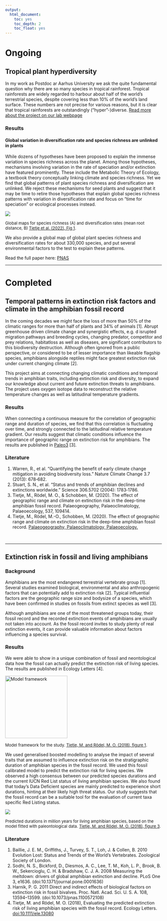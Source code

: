 ```yaml
---
output:
  html_document:
    toc: yes
    toc_depth: 2
    toc_float: yes
---
```



# Ongoing


## Tropical plant hyperdiversity

In my work as Postdoc ar Aarhus University we ask the quite fundamental question why there are so many species in tropical rainforest.
Tropical rainforests are widely regarded to harbour about half of the world's terrestrial species, despite covering less than 10% of the world's land surface. These numbers are not precise for various reasons, but it is clear that tropical rainforests are outstandingly ("hyper"-)diverse. [Read more about the project on our lab webpage](https://peb-group.net/trf)

### Results

#### Global variation in diversification rate and species richness are unlinked in plants
While dozens of hypotheses have been proposed to explain the immense variation in species richness across the planet. Among those hypotheses, mechanisms involving variation in the rate of speciation and/or extinction have featured prominently. These include the Metabolic Theory of Ecology, a textbook theory conceptually linking climate and species richness. Yet we find that global patterns of plant species richness and diversification are unlinked. We reject these mechanisms for seed plants and suggest that it may be time to retire those hypotheses that explain global species richness patterns with variation in diversification rate and focus on “time for speciation” or ecological processes instead.

<div style="width:100%">
![](global_maps_178.png) 
</div>

<p><font size="2">
Global maps for species richness (A) and diversification rates (mean root distance, B) [Tietje et al. (2022), Fig 1](https://www.pnas.org/doi/full/10.1073/pnas.2120662119).
</font></p>

We also provide a global map of global plant species richness and diversification rates for about 330,000 species, and put several environmental factors to the test to explain these patterns.


Read the full paper here: [PNAS](https://www.pnas.org/doi/full/10.1073/pnas.2120662119)

----------------------------------------

# Completed

## Temporal patterns in extinction risk factors and climate in the amphibian fossil record
In the coming decades we might face the loss of more than 50\% of the climatic ranges for more than 
half  of  plants  and  34\%  of  animals  [1].  Abrupt  greenhouse driven  climate  change  and  synergistic 
effects,  e.g. d isrupted  migration  pathways  and  breeding  cycles,  changing  predator,  competitor  and 
prey  relations,  habitatloss  as  well  as  diseases,  are  significant  contributors  to  this  biodiversity 
destruction.  Although  often  ignored  from  a  public  perspective,  or  considered  to  be  of  lesser 
importance  than  likeable  flagship  species,  amphibians  alongside  reptiles  might  face  greatest 
extinction risk under current changing climate [2].

This project aims at connecting changing climatic conditions and temporal trends in amphibian 
traits, including extinction risk and diversity, to  expand  our  knowledge  about  current  and  future  extinction  threats to amphibians. The project uses oxygen isotope data to reconstruct the relative temperature changes as well as latitudinal temperature gradients.

### Results
When connecting a continuous measure for the correlation of geographic range and duration of species, we find that this correlation is fluctuating over time, and strongly connected to the latitudinal relative temperature gradient. Our results suggest that climatic conditions influence the importance of geographic range on extinction risk for amphibians.
The results are published in [Paleo3](https://doi.org/10.1016/j.palaeo.2019.109414) [3].


### Literature

1. Warren, R., et al. "Quantifying the benefit of early climate change mitigation in avoiding biodiversity loss." 
Nature Climate Change 3.7 (2013): 678‐682. 
2. Stuart, S. N., et al. "Status and trends of amphibian declines and extinctions worldwide." Science 306.5702 
(2004): 1783‐1786. 
3. Tietje, M., Rödel, M. O., & Schobben, M. (2020). The effect of geographic range and climate on extinction risk in the deep-time amphibian fossil record. Palaeogeography, Palaeoclimatology, Palaeoecology, 537, 109414.
3. Tietje, M., Rödel, M.-O., Schobben, M. (2020). The effect of geographic range and climate on extinction risk in the deep-time amphibian fossil record. [Palaeogeography, Palaeoclimatology, Palaeoecology.](https://doi.org/10.1016/j.palaeo.2019.109414)


<br>

---------------------------------------------------

## Extinction risk in fossil and living amphibians
### Background

Amphibians are the most endangered terrestrial vertebrate group [1]. Several studies examined biological, environmental and also anthropogenic factors that can potentially add to extinction risk [2]. Typical influential factors are the geographic range size and bodysize of a species, which have been confirmed in studies on fossils from extinct species as well [3].

Although amphibians are one of the most threatened groups today, their fossil record and the recorded extinction events of amphibians are usually not taken into account. As the fossil record invites to study plenty of real extinction events, it can provide valuable information about factors influencing a species survival.


### Results
We were able to show in a unique combination of fossil and neontological data how the fossil can actually predict the extinction risk of living species. The results are published in Ecology Letters [4].

<img src="model_framework.jpg" alt="Model framework" class="center" width=200px>
<!-- <div style="width:200px; height=100px; class=center"> -->
<!-- ![](model_framework.jpg)  -->
<!-- </div> -->

<p><font size="2">
Model framework for the study. [Tietje, M. and Rödel, M. O. (2018), figure 1](https://doi.org/10.1111/ele.13080).
</font></p>

We used generalised boosted modelling to analyse the impact of several traits that are assumed to influence extinction risk on the stratigraphic duration of amphibian species in the fossil record. We used this fossil calibrated model to predict the extinction risk for living species. We observed a high consensus between our predicted species durations and the current IUCN Red List status of living amphibian species. We also found that today's Data Deficient species are mainly predicted to experience short durations, hinting at their likely high threat status. Our study suggests that the fossil record can be a suitable tool for the evaluation of current taxa specific Red Listing status. 

<div style="width:300px; height=100px">
![](figure3ELE.png) 
</div>

<p><font size="2">
Predicted durations in million years for living amphibian species, based on the model fitted with paleontological data. [Tietje, M. and Rödel, M. O. (2018), figure 3](https://doi.org/10.1111/ele.13080).
</font></p>


### Literature
1. Baillie, J. E. M., Griffiths, J., Turvey, S. T., Loh, J. & Collen, B. 2010 Evolution Lost: Status and Trends of the World’s Vertebrates. Zoological Society of London. 
2. Sodhi, N. S., Bickford, D., Diesmos, A. C., Lee, T. M., Koh, L. P., Brook, B. W., Sekercioglu, C. H. & Bradshaw, C. J. A. 2008 Measuring the meltdown: drivers of global amphibian extinction and decline. PLoS One 3, e1636. (doi:10.1371/journal.pone.0001636)
3. Harnik, P. G. 2011 Direct and indirect effects of biological factors on extinction risk in fossil bivalves. Proc. Natl. Acad. Sci. U. S. A. 108, 13594–13599. (doi:10.1073/pnas.1100572108)
4. Tietje, M. and Rödel, M. O. (2018), Evaluating the predicted extinction risk of living amphibian species with the fossil record. Ecology Letters. [doi:10.1111/ele.13080](https://doi.org/10.1111/ele.13080)





